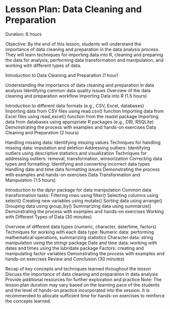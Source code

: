 # Lesson Plan: Data Cleaning and Preparation

Duration: 6 hours

Objective: By the end of this lesson, students will understand the importance of data cleaning and preparation in the data analysis process. They will learn techniques for importing data into R, cleaning and preparing the data for analysis, performing data transformation and manipulation, and working with different types of data.

Introduction to Data Cleaning and Preparation (1 hour)

Understanding the importance of data cleaning and preparation in data analysis Identifying common data quality issues Overview of the data cleaning and preparation workflow Importing Data into R (1.5 hours)

Introduction to different data formats (e.g., CSV, Excel, databases) Importing data from CSV files using read.csv() function Importing data from Excel files using read_excel() function from the readxl package Importing data from databases using appropriate R packages (e.g., DBI, RSQLite) Demonstrating the process with examples and hands-on exercises Data Cleaning and Preparation (2 hours)

Handling missing data: Identifying missing values Techniques for handling missing data: imputation and deletion Addressing outliers: Identifying outliers using descriptive statistics and visualization Techniques for addressing outliers: removal, transformation, winsorization Correcting data types and formatting: Identifying and converting incorrect data types Handling date and time data formatting issues Demonstrating the process with examples and hands-on exercises Data Transformation and Manipulation (1.5 hours)

Introduction to the dplyr package for data manipulation Common data transformation tasks: Filtering rows using filter() Selecting columns using select() Creating new variables using mutate() Sorting data using arrange() Grouping data using group_by() Summarizing data using summarize() Demonstrating the process with examples and hands-on exercises Working with Different Types of Data (30 minutes)

Overview of different data types (numeric, character, date/time, factors) Techniques for working with each data type: Numeric data: performing mathematical operations, summarizing statistics Character data: string manipulation using the stringr package Date and time data: working with dates and times using the lubridate package Factors: creating and manipulating factor variables Demonstrating the process with examples and hands-on exercises Review and Conclusion (30 minutes)

Recap of key concepts and techniques learned throughout the lesson Discuss the importance of data cleaning and preparation in data analysis Provide additional resources for further exploration and practice Note: The lesson plan duration may vary based on the learning pace of the students and the level of hands-on practice incorporated into the session. It is recommended to allocate sufficient time for hands-on exercises to reinforce the concepts learned.
